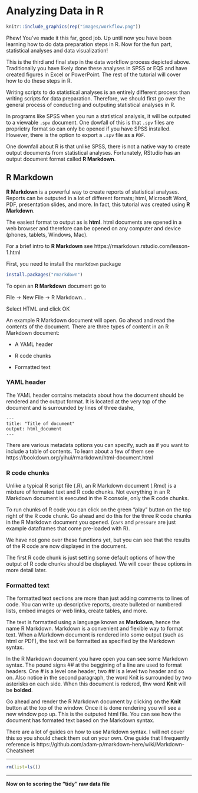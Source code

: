 # Analyzing Data in R

```r
knitr::include_graphics(rep("images/workflow.png"))
```

Phew! You've made it this far, good job. Up until now you have been learning how to do data preparation steps in R. Now for the fun part, statistical analyses and data visualization!

This is the third and final step in the data workflow process depicted above. Traditionally you have likely done these analyses in SPSS or EQS and have created figures in Excel or PowerPoint. The rest of the tutorial will cover how to do these steps in R.

Writing scripts to do statistical analyses is an entirely different process than writing scripts for data preparation. Therefore, we should first go over the general process of conducting and outputing statistical analyses in R.

In programs like SPSS when you run a statistical analysis, it will be outputed to a viewable `.spv` document. One dowfall of this is that `.spv` files are proprietry format so can only be opened if you have SPSS installed. However, there is the option to export a `.spv` file as a `PDF`. 

One downfall about R is that unlike SPSS, there is not a native way to create output documents from statistical analyses. Fortunately, RStudio has an output document format called **R Markdown**. 

## R Markdown

**R Markdown** is a powerful way to create reports of statistical analyses. Reports can be outputed in a lot of different formats; html, Microsoft Word, PDF, presentation slides, and more. In fact, this tutorial was created using **R Markdown**. 

The easiest format to output as is **html**. html documents are opened in a web browser and therefore can be opened on any computer and device (phones, tablets, Windows, Mac). 

For a brief intro to **R Markdown** see https://rmarkdown.rstudio.com/lesson-1.html

First, you need to install the `rmarkdown` package

```r
install.packages("rmarkdown")
```

To open an **R Markdown** document go to

File -> New File -> R Markdown...

Select HTML and click OK

An example R Markdown document will open. Go ahead and read the contents of the document. There are three types of content in an R Markdown document:

* A YAML header

* R code chunks

* Formatted text

### YAML header

The YAML header contains metadata about how the document should be rendered and the output format. It is located at the very top of the document and is surrounded by lines of three dashe,

```
---
title: "Title of document"
output: html_document
---
```

There are various metadata options you can specify, such as if you want to include a table of contents. To learn about a few of them see https://bookdown.org/yihui/rmarkdown/html-document.html

### R code chunks

Unlike a typical R script file (.R), an R Markdown document (.Rmd) is a mixture of formated text and R code chunks. Not everything in an R Markdown document is executed in the R console, only the R code chunks. 

To run chunks of R code you can click on the green "play" button on the top right of the R code chunk. Go ahead and do this for the three R code chunks in the R Markdown document you opened. (`cars` and `pressure` are just example dataframes that come pre-loaded with R).

We have not gone over these functions yet, but you can see that the results of the R code are now displayed in the document. 

The first R code chunk is just setting some default options of how the output of R code chunks should be displayed. We will cover these options in more detail later.

### Formatted text

The formatted text sections are more than just adding comments to lines of code. You can write up descriptive reports, create bulleted or numbered lists, embed images or web links, create tables, and more. 

The text is formatted using a language known as **Markdown**, hence the name R Markdown. Markdown is a convenient and flexible way to format text. When a Markdown document is rendered into some output (such as html or PDF), the text will be formatted as specified by the Markdown syntax. 

In the R Markdown document you have open you can see some Markdown syntax. The pound signs ## at the beggining of a line are used to format headers. One # is a level one header, two ## is a level two header and so on. Also notice in the second paragraph, the word Knit is surrounded by two asterisks on each side. When this document is redered, thw word **Knit** will be **bolded**. 

Go ahead and render the R Markdown document by clicking on the **Knit** button at the top of the window. Once it is done rendering you will see a new window pop up. This is the outputed html file. You can see how the document has formated text based on the Markdown syntax.

There are a lot of guides on how to use Markdown syntax. I will not cover this so you should check them out on your own. One guide that I frequently reference is https://github.com/adam-p/markdown-here/wiki/Markdown-Cheatsheet



********

```r
rm(list=ls())
```

********

**Now on to scoring the "tidy" raw data file**

